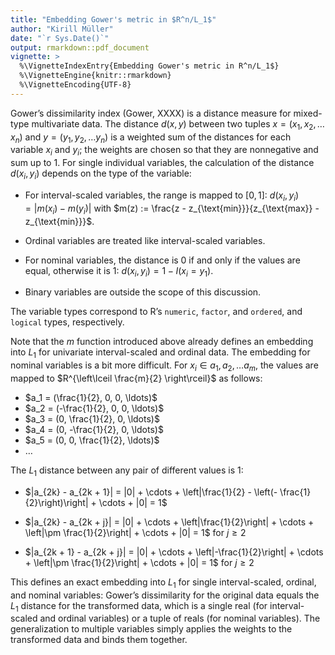 ```yaml
---
title: "Embedding Gower's metric in $R^n/L_1$"
author: "Kirill Müller"
date: "`r Sys.Date()`"
output: rmarkdown::pdf_document
vignette: >
  %\VignetteIndexEntry{Embedding Gower's metric in R^n/L_1$}
  %\VignetteEngine{knitr::rmarkdown}
  %\VignetteEncoding{UTF-8}
---
```


Gower's dissimilarity index (Gower, XXXX) is a distance measure for mixed-type multivariate data.
The distance $d(x, y)$ between two tuples $x = (x_1, x_2, \ldots x_n)$
and $y = (y_1, y_2, \ldots y_n)$
is a weighted sum of the distances for each variable $x_i$ and $y_i$;
the weights are chosen so that they are nonnegative and sum up to 1.
For single individual variables,
the calculation of the distance $d(x_i, y_i)$ depends on the type of the variable:

- For interval-scaled variables, the range is mapped to $[0, 1]$:
  $d(x_i, y_i) = |m(x_i) - m(y_i)|$ with
  $m(z) := \frac{z - z_{\text{min}}}{z_{\text{max}} - z_{\text{min}}}$.

- Ordinal variables are treated like interval-scaled variables.

- For nominal variables, the distance is 0 if and only if the values are equal,
  otherwise it is 1:
  $d(x_i, y_i) = 1 - I(x_i = y_1)$.

- Binary variables are outside the scope of this discussion.

The variable types correspond to R's `numeric`, `factor`, and `ordered`,
and `logical` types, respectively.

Note that the $m$ function introduced above already defines
an embedding into $L_1$ for univariate interval-scaled and ordinal data.
The embedding for nominal variables is a bit more difficult.
For $x_i \in { a_1, a_2, \ldots a_m}$,
the values are mapped to $R^{\left\lceil \frac{m}{2} \right\rceil}$ as follows:

- $a_1 = (\frac{1}{2}, 0, 0, \ldots)$
- $a_2 = (-\frac{1}{2}, 0, 0, \ldots)$
- $a_3 = (0, \frac{1}{2}, 0, \ldots)$
- $a_4 = (0, -\frac{1}{2}, 0, \ldots)$
- $a_5 = (0, 0, \frac{1}{2}, \ldots)$
- $\ldots$

The $L_1$ distance between any pair of different values is 1:

- $|a_{2k} - a_{2k + 1}| = |0| + \cdots + \left|\frac{1}{2} - \left(- \frac{1}{2}\right)\right| + \cdots + |0| = 1$

- $|a_{2k} - a_{2k + j}| = |0| + \cdots + \left|\frac{1}{2}\right| + \cdots + \left|\pm \frac{1}{2}\right| + \cdots + |0| = 1$ for $j \geq 2$

- $|a_{2k + 1} - a_{2k + j}| = |0| + \cdots + \left|-\frac{1}{2}\right| + \cdots + \left|\pm \frac{1}{2}\right| + \cdots + |0| = 1$ for $j \geq 2$

This defines an exact embedding into $L_1$ for single interval-scaled, ordinal, and nominal variables:
Gower's dissimilarity for the original data equals the $L_1$ distance for the transformed data,
which is a single real (for interval-scaled and ordinal variables) or a tuple of reals (for nominal variables).
The generalization to multiple variables simply applies the weights to the transformed data and binds them together.
